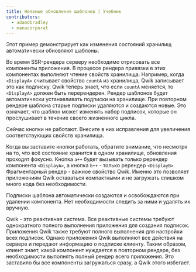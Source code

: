 ```yaml
---
title: Неявные обновления шаблонов | Учебник
contributors:
  - adamdbradley
  - manucorporat
---
```


Этот пример демонстрирует как изменения состояний хранилищ автоматически обновляют шаблоны.

Во время SSR-рендера серверу необходимо отрисовать все компоненты приложения. В процессе рендера привязки в этих компонентах выполняют чтение свойств хранилища. Например, когда `<DisplayA>` считывает свойство `countA` из хранилища, Qwik записывает это как подписку. Qwik теперь знает, что если `countA` меняется, то `<DisplayA>` должен быть перерендерен. Рендер шаблонов будет автоматически устанавливать подписки на хранилище. При повторном рендере шаблона старые подписки удаляются и создаются новые. Это означает, что шаблон может изменять набор подписок, которые он прослушивает в течение своего жизненного цикла.

Сейчас кнопки не работают. Внесите в них исправления для увеличения соответствующих свойств хранилища.

Когда вы заставите кнопки работать, обратите внимание, что несмотря на то, что всё состояние хранится в одном хранилище, обновления проходят фокусно. Кнопка `a++` будет вызывать только ререндер компонента `<DisplayA>`, а кнопка `b++` - только ререндер `<DisplayB>`. Фрагментарный рендер - важное свойство Qwik. Именно это позволяет приложениям Qwik оставаться компактными и не загружать слишком много кода без необходимости.

Подписки шаблона автоматически создаются и освобождаются при удалении компонента. Нет необходимости следить за ними и удалять их вручную.

Qwik - это реактивная система. Все реактивные системы требуют однократного полного выполнения приложения для создания подписок. Приложения Qwik также требуют полного выполнения для настройки всех подписок. Однако приложения Qwik выполняют все действия на сервере и передают информацию о подписке клиенту. Таким образом, клиент знает, какой компонент нуждается в повторном рендере, без необходимости выполнять полный рендер всего приложения. Это заставило бы все компоненты загружаться сразу, а Qwik этого избегает.
